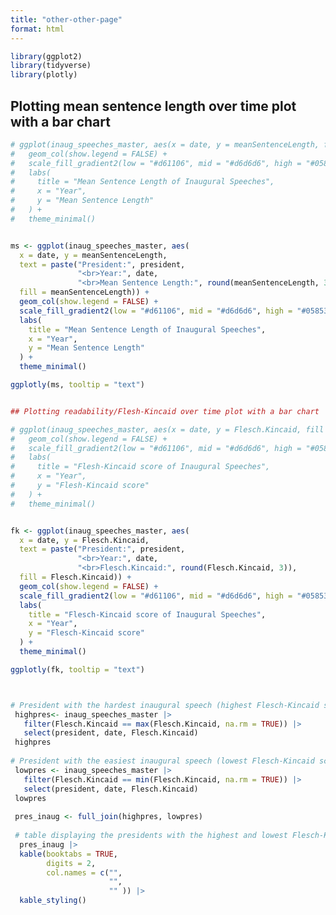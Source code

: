 ```yaml
---
title: "other-other-page"
format: html
---
```


```r
library(ggplot2)
library(tidyverse)
library(plotly)
```

## Plotting mean sentence length over time plot with a bar chart

```r
# ggplot(inaug_speeches_master, aes(x = date, y = meanSentenceLength, fill = meanSentenceLength)) +
#   geom_col(show.legend = FALSE) +
#   scale_fill_gradient2(low = "#d61106", mid = "#d6d6d6", high = "#05853c", midpoint = 0) + 
#   labs(
#     title = "Mean Sentence Length of Inaugural Speeches",
#     x = "Year",
#     y = "Mean Sentence Length"
#   ) +
#   theme_minimal()


ms <- ggplot(inaug_speeches_master, aes(
  x = date, y = meanSentenceLength,
  text = paste("President:", president,
               "<br>Year:", date,
               "<br>Mean Sentence Length:", round(meanSentenceLength, 3)),
  fill = meanSentenceLength)) +
  geom_col(show.legend = FALSE) +
  scale_fill_gradient2(low = "#d61106", mid = "#d6d6d6", high = "#05853c", midpoint = 0) + 
  labs(
    title = "Mean Sentence Length of Inaugural Speeches",
    x = "Year",
    y = "Mean Sentence Length"
  ) +
  theme_minimal()

ggplotly(ms, tooltip = "text")


## Plotting readability/Flesh-Kincaid over time plot with a bar chart

# ggplot(inaug_speeches_master, aes(x = date, y = Flesch.Kincaid, fill = Flesch.Kincaid)) +
#   geom_col(show.legend = FALSE) +
#   scale_fill_gradient2(low = "#d61106", mid = "#d6d6d6", high = "#05853c", midpoint = 0) + 
#   labs(
#     title = "Flesh-Kincaid score of Inaugural Speeches",
#     x = "Year",
#     y = "Flesh-Kincaid score"
#   ) +
#   theme_minimal()


fk <- ggplot(inaug_speeches_master, aes(
  x = date, y = Flesch.Kincaid,
  text = paste("President:", president,
               "<br>Year:", date,
               "<br>Flesch.Kincaid:", round(Flesch.Kincaid, 3)),
  fill = Flesch.Kincaid)) +
  geom_col(show.legend = FALSE) +
  scale_fill_gradient2(low = "#d61106", mid = "#d6d6d6", high = "#05853c", midpoint = 0) + 
  labs(
    title = "Flesch-Kincaid score of Inaugural Speeches",
    x = "Year",
    y = "Flesch-Kincaid score"
  ) +
  theme_minimal()

ggplotly(fk, tooltip = "text")



# President with the hardest inaugural speech (highest Flesch-Kincaid score)
 highpres<- inaug_speeches_master |>
   filter(Flesch.Kincaid == max(Flesch.Kincaid, na.rm = TRUE)) |>
   select(president, date, Flesch.Kincaid)
 highpres
 
# President with the easiest inaugural speech (lowest Flesch-Kincaid score)
 lowpres <- inaug_speeches_master |>
   filter(Flesch.Kincaid == min(Flesch.Kincaid, na.rm = TRUE)) |>
   select(president, date, Flesch.Kincaid)
 lowpres
 
 pres_inaug <- full_join(highpres, lowpres)
 
 # table displaying the presidents with the highest and lowest Flesch-Kincaid score 
  pres_inaug |>
  kable(booktabs = TRUE, 
        digits = 2,
        col.names = c("", 
                      "", 
                      "" )) |>
  kable_styling()

```



